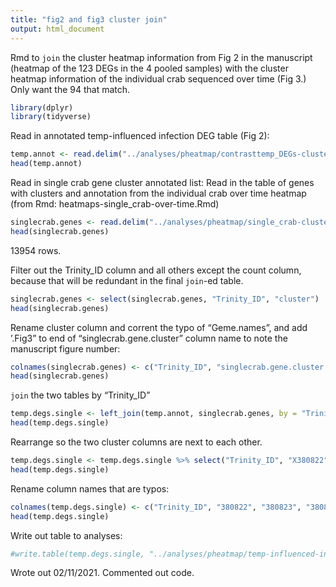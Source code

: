 ```yaml
---
title: "fig2 and fig3 cluster join"
output: html_document
---
```

Rmd to `join` the cluster heatmap information from Fig 2 in the manuscript (heatmap of the 123 DEGs in the 4 pooled samples) with the cluster heatmap information of the individual crab sequenced over time (Fig 3.) Only want the 94 that match.


```r
library(dplyr)
library(tidyverse)
```

Read in annotated temp-influenced infection DEG table (Fig 2):
```r
temp.annot <- read.delim("../analyses/pheatmap/contrasttemp_DEGs-clusters-annot.tab")
head(temp.annot)
```

Read in single crab gene cluster annotated list:
Read in the table of genes with clusters and annotation from the individual crab over time heatmap (from Rmd: heatmaps-single_crab-over-time.Rmd) 
```r
singlecrab.genes <- read.delim("../analyses/pheatmap/single_crab-clusters-blast-GO.tab")
head(singlecrab.genes)
```

13954 rows. 

Filter out the Trinity_ID column and all others except the count column, because that will be redundant in the final `join`-ed table. 
```r
singlecrab.genes <- select(singlecrab.genes, "Trinity_ID", "cluster")
head(singlecrab.genes)
```

Rename cluster column and corrent the typo of "Geme.names", and add '.Fig3" to end of "singlecrab.gene.cluster" column name to note the manuscript figure number:
```r
colnames(singlecrab.genes) <- c("Trinity_ID", "singlecrab.gene.cluster.Fig3")
head(singlecrab.genes)
```

`join` the two tables by "Trinity_ID"
```r
temp.degs.single <- left_join(temp.annot, singlecrab.genes, by = "Trinity_ID")
head(temp.degs.single)
```

Rearrange so the two cluster columns are next to each other. 

```r
temp.degs.single <- temp.degs.single %>% select("Trinity_ID", "X380822", "X380823", "X380824", "X380825", "cluster", "singlecrab.gene.cluster.Fig3", "swissprot", "uniprot_acc_ID", "gene_id", "pident", "length", "mismatch", "gapopen", "qstart", "qend", "sstart", "send", "evalue", "bitescore", "Entry.name", "Status", "Protein.names", "Geme.names", "Organism", "Length", "Gene.ontology.biological.process", "Gene.ontology.cellular.component", "Gene.ontology.GO", "Gene.ontology.molecular.function", "Gene.ontology.IDs")
head(temp.degs.single)
```

Rename column names that are typos:
```r
colnames(temp.degs.single) <- c("Trinity_ID", "380822", "380823", "380824", "380825", "temp.contrast.cluster.Fig2", "singlecrab.gene.cluster.Fig3", "swissprot", "uniprot_acc_ID", "gene_id", "pident", "length", "mismatch", "gapopen", "qstart", "qend", "sstart", "send", "evalue", "bitscore", "Entry.name", "Status", "Protein.names", "Gene.names", "Organism", "Length", "Gene.ontology.biological.process", "Gene.ontology.cellular.component", "Gene.ontology.GO", "Gene.ontology.molecular.function", "Gene.ontology.IDs")
head(temp.degs.single)
```

Write out table to analyses:
```r
#write.table(temp.degs.single, "../analyses/pheatmap/temp-influenced-infectionDEGs-singlecrab-overtime.tab", sep = '\t', quote = FALSE, row.names = FALSE)
```
Wrote out 02/11/2021. Commented out code. 


